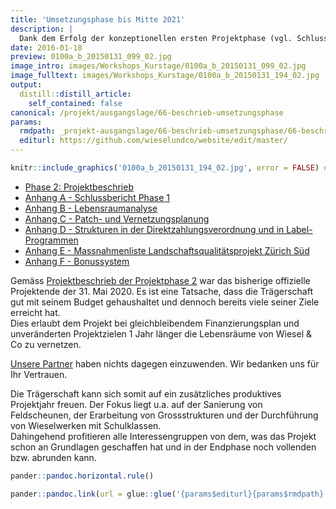 ```yaml
---
title: 'Umsetzungsphase bis Mitte 2021'
description: |
  Dank dem Erfolg der konzeptionellen ersten Projektphase (vgl. Schlussbericht Phase 1) konnte Wiesel & Co am Zimmerberg Ende 2015 wie geplant in die Umsetzungsphase starten. Sie wird von den Resultaten aus dem ersten Projektjahr profitieren; Kontakte mit verschiedenen Interessengruppen, Planungsinstrumente und Know-How bei der Erstellung von Massnahmen in der Landschaft sowie bei der Wirkungskontrolle sind beste Voraussetzung dafür.Das Projekt wird am 31. Mai 2021 beendet werden.Den Beschrieb der Phase 2 inkl. der referenzierten Anhänge finden Sie nachfolgend:
date: 2016-01-18
preview: 0100a_b_20150131_099_02.jpg
image_intro: images/Workshops_Kurstage/0100a_b_20150131_099_02.jpg
image_fulltext: images/Workshops_Kurstage/0100a_b_20150131_194_02.jpg
output:
  distill::distill_article:
    self_contained: false
canonical: /projekt/ausgangslage/66-beschrieb-umsetzungsphase
params:
  rmdpath: _projekt-ausgangslage/66-beschrieb-umsetzungsphase/66-beschrieb-umsetzungsphase.Rmd
  editurl: https://github.com/wieselundco/website/edit/master/
---
```



```r
knitr::include_graphics('0100a_b_20150131_194_02.jpg', error = FALSE) #images/Workshops_Kurstage/0100a_b_20150131_194_02.jpg
```

-   [Phase 2: Projektbeschrieb](WiCoZ_Phase_2_Projektbeschrieb.pdf)
-   [Anhang A - Schlussbericht Phase 1](AnhangA_WiCoZ_Phase_1_Schlussbericht_2015_06_20.pdf)
-   [Anhang B - Lebensraumanalyse](AnhangB_Ratnaweera_Tutorial_II_red.pdf)
-   [Anhang C - Patch- und Vernetzungsplanung](AnhangC_Patch_Vernetzungsplanung.pdf)
-   [Anhang D - Strukturen in der Direktzahlungsverordnung und in    Label-Programmen](Strukturen_DZV_Label_Staeheli2016.pdf)
-   [Anhang E - Massnahmenliste Landschaftsqualitätsprojekt Zürich Süd](AnhangE_massnahmenliste_lqp_sued.pdf)
-   [Anhang F - Bonussystem](Bonussystem_WiCoZ.pdf)

Gemäss [Projektbeschrieb der Projektphase 2](projekt-ausgangslage/66-beschrieb-umsetzungsphase/) war das bisherige offizielle Projektende der 31. Mai 2020. Es ist eine Tatsache, dass die Trägerschaft gut mit seinem Budget
gehaushaltet und dennoch bereits viele seiner Ziele erreicht hat.   
Dies erlaubt dem Projekt bei gleichbleibendem Finanzierungsplan und
unveränderten Projektzielen 1 Jahr länger die Lebensräume von Wiesel &
Co zu vernetzen.

[Unsere Partner](ueber-uns/7-partner) haben nichts dagegen einzuwenden.
Wir bedanken uns für Ihr Vertrauen.

Die Trägerschaft kann sich somit auf ein zusätzliches produktives
Projektjahr freuen. Der Fokus liegt u.a.  auf der Sanierung von
Feldscheunen, der Erarbeitung von Grossstrukturen und der Durchführung
von Wieselwerken mit Schulklassen.  
Dahingehend profitieren alle Interessengruppen von dem, was das Projekt
schon an Grundlagen geschaffen hat und in der Endphase noch vollenden
bzw. abrunden kann.

```r
pander::pandoc.horizontal.rule()

pander::pandoc.link(url = glue::glue('{params$editurl}{params$rmdpath}'),text = 'Artikel bearbeiten')
```

<!--http://wieselundco.ch/projekt/ausgangslage/66-beschrieb-umsetzungsphase-->
